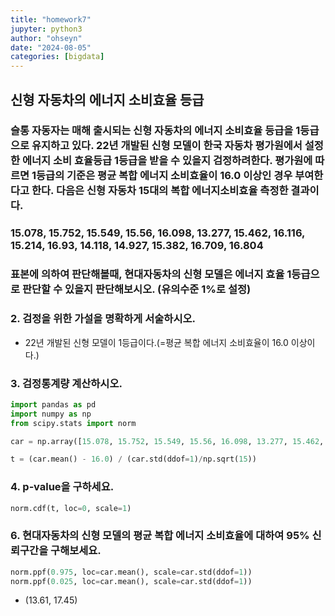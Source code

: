```yaml
---
title: "homework7"
jupyter: python3
author: "ohseyn"
date: "2024-08-05"
categories: [bigdata]
---
```


## 신형 자동차의 에너지 소비효율 등급

### 슬통 자동자는 매해 출시되는 신형 자동차의 에너지 소비효율 등급을 1등급으로 유지하고 있다. 22년 개발된 신형 모델이 한국 자동차 평가원에서 설정한 에너지 소비 효율등급 1등급을 받을 수 있을지 검정하려한다. 평가원에 따르면 1등급의 기준은 평균 복합 에너지 소비효율이 16.0 이상인 경우 부여한다고 한다. 다음은 신형 자동차 15대의 복합 에너지소비효율 측정한 결과이다.

### 15.078, 15.752, 15.549, 15.56, 16.098, 13.277, 15.462, 16.116, 15.214, 16.93, 14.118, 14.927, 15.382, 16.709, 16.804 

### 표본에 의하여 판단해볼때, 현대자동차의 신형 모델은 에너지 효율 1등급으로 판단할 수 있을지 판단해보시오. (유의수준 1%로 설정)


### 2. 검정을 위한 가설을 명확하게 서술하시오.

- 22년 개발된 신형 모델이 1등급이다.(=평균 복합 에너지 소비효율이 16.0 이상이다.)

### 3. 검정통계량 계산하시오.

```python
import pandas as pd
import numpy as np
from scipy.stats import norm

car = np.array([15.078, 15.752, 15.549, 15.56, 16.098, 13.277, 15.462, 16.116, 15.214, 16.93, 14.118, 14.927, 15.382, 16.709, 16.804])

t = (car.mean() - 16.0) / (car.std(ddof=1)/np.sqrt(15))
```

### 4. p‑value을 구하세요.

```python
norm.cdf(t, loc=0, scale=1)
```

### 6. 현대자동차의 신형 모델의 평균 복합 에너지 소비효율에 대하여 95% 신뢰구간을 구해보세요.

```python
norm.ppf(0.975, loc=car.mean(), scale=car.std(ddof=1))
norm.ppf(0.025, loc=car.mean(), scale=car.std(ddof=1))
```

- (13.61, 17.45)
